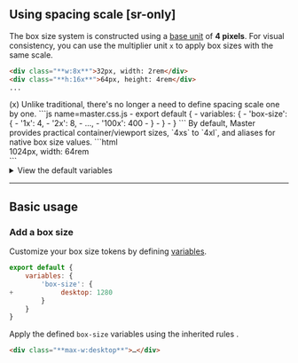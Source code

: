 ## Using spacing scale [sr-only]
The box size system is constructed using a [base unit](/docs/configuration#baseunit) of **4 pixels**. For visual consistency, you can use the multiplier unit `x` to apply box sizes with the same scale.
```html
<div class="**w:8x**">32px, width: 2rem</div>
<div class="**h:16x**">64px, height: 4rem</div>
...
```
<Reference />
(x) Unlike traditional, there's no longer a need to define spacing scale one by one.
```js name=master.css.js
- export default {
-     variables: {
-         'box-size': {
-             '1x': 4,
-             '2x': 8,
-             ...,
-             '100x': 400
-         }
-     }
- }
```
By default, Master provides practical container/viewport sizes, `4xs` to `4xl`, and aliases for native box size values.
```html
<div class="**w:md**">1024px, width: 64rem</div>
```
<details>
    <summary>View the default variables</summary>
    <div>
        <Code lang="js">
            {JSON.stringify(require('@master/css').variables['box-size'], null, 4)}
        </Code>
    </div>
</details>

---

## Basic usage
### Add a box size
Customize your box size tokens by defining [variables](/docs/variables).
```js name=master.css.js
export default {
    variables: {
        'box-size': {
+            desktop: 1280
        }
    }
}
```
Apply the defined `box-size` variables using the inherited rules <Heirs />.
```html
<div class="**max-w:desktop**">…</div>
```